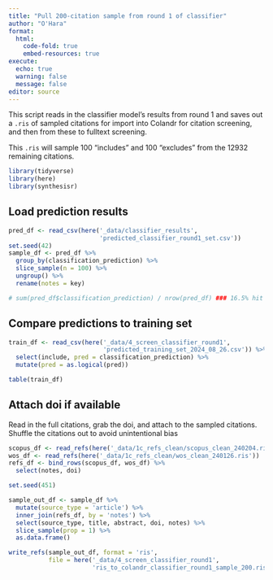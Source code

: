 ```yaml
---
title: "Pull 200-citation sample from round 1 of classifier"
author: "O'Hara"
format: 
  html:
    code-fold: true
    embed-resources: true
execute:
  echo: true
  warning: false
  message: false
editor: source
---
```


This script reads in the classifier model's results from round 1 and saves out a `.ris` of sampled citations for import into Colandr for citation screening, and then from these to fulltext screening.  

This `.ris` will sample 100 "includes" and 100 "excludes" from the 12932 remaining citations.

```r
library(tidyverse)
library(here)
library(synthesisr)
```

## Load prediction results

```r
pred_df <- read_csv(here('_data/classifier_results', 
                         'predicted_classifier_round1_set.csv')) 
set.seed(42)
sample_df <- pred_df %>%
  group_by(classification_prediction) %>%
  slice_sample(n = 100) %>%
  ungroup() %>%
  rename(notes = key)

# sum(pred_df$classification_prediction) / nrow(pred_df) ### 16.5% hit rate far higher than likely
```

## Compare predictions to training set

```r
train_df <- read_csv(here('_data/4_screen_classifier_round1', 
                          'predicted_training_set_2024_08_26.csv')) %>%
  select(include, pred = classification_prediction) %>%
  mutate(pred = as.logical(pred))

table(train_df)
```

## Attach doi if available

Read in the full citations, grab the doi, and attach to the sampled citations.  Shuffle the citations out to avoid unintentional bias

```r
scopus_df <- read_refs(here('_data/1c_refs_clean/scopus_clean_240204.ris'))
wos_df <- read_refs(here('_data/1c_refs_clean/wos_clean_240126.ris'))
refs_df <- bind_rows(scopus_df, wos_df) %>%
  select(notes, doi)

set.seed(451)

sample_out_df <- sample_df %>%
  mutate(source_type = 'article') %>%
  inner_join(refs_df, by = 'notes') %>%
  select(source_type, title, abstract, doi, notes) %>%
  slice_sample(prop = 1) %>%
  as.data.frame()

write_refs(sample_out_df, format = 'ris', 
           file = here('_data/4_screen_classifier_round1',
                       'ris_to_colandr_classifier_round1_sample_200.ris'))
```


